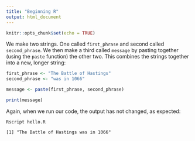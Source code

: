 ```yaml
---
title: "Beginning R"
output: html_document
---
```


```r
knitr::opts_chunk$set(echo = TRUE)
```

We make two strings. One called `first_phrase` and second called `second_phrase`. 
We then make a third called `message` by pasting together (using the 
`paste` function) the other two. This combines the strings together into a new, 
longer string:

```R
first_phrase <- "The Battle of Hastings"
second_phrase <- "was in 1066"

message <- paste(first_phrase, second_phrase)

print(message)
```

Again, when we run our code, the output has not changed, as expected:

```
Rscript hello.R

[1] "The Battle of Hastings was in 1066"
```

